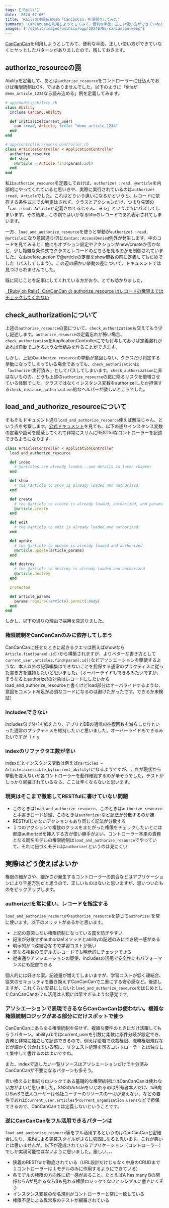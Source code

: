 ```yaml
---
tags: ['Rails']
date: '2024-07-06'
title: 'Railsの権限統制Gem「CanCanCan」を深堀りしてみた'
summary: 'CanCanCanを利用しようとしてみて、便利な半面、正しい使い方ができていなくヒヤッとしたパターンがありましたので、残しておきます。'
images: ['/static/images/umihico/ogp/20240706-cancancan.webp']
---
```


[CanCanCan](https://github.com/CanCanCommunity/cancancan)を利用しようとしてみて、便利な半面、正しい使い方ができていなくヒヤッとしたパターンがありましたので、残しておきます。

## authorize_resourceの罠

Abilityを定義して、あとは`authorize_resource`をコントローラーに仕込んでおけば権限統制はOK、ではありませんでした。以下のように「titleが`demo_article_1234`なら読み込める」例を定義してみます。

```ruby
# app/models/ability.rb
class Ability
  include CanCan::Ability

  def initialize(current_user)
    can :read, Article, title: "demo_article_1234"
  end
end

# app/controllers/users_controller.rb
class ArticlesController < ApplicationController
  authorize_resource
  def show
    @article = Article.find(param[:id])
  end
end
```

私は`authorize_resource`を定義しておけば、`authorize! :read, @article`を内部的にやってくれていると思いきや、実際に実行されているのは`authorize! :read, Article`でした。これはどういう違いになるかというと、レコードに依存する条件式までの判定はされず、クラスとアクションだけ、つまり先頭の「`can :read, Article`と定義されてるじゃん、ヨシ」というようにパスしてしまいます。その結果、この例ではいかなるtitleのレコードであれ表示されてしまいます。

一方、`load_and_authorize_resource`を使うと挙動が`authorize! :read, @article`になり意図通り(?)に`CanCan::AccessDenied`例外が発生します。中のコードを見てみると、他にもオプション設定やアクションがnew/createか否かなど、少し複雑な条件式でクラスとレコードのどちらを見るのかを制御されていました。なおbefore_actionで@articleの定義をshow関数の前に定義してもだめでした（パスしてしまう）。この辺の細かい挙動の差について、ドキュメントでは見つけられませんでした。

既に同じことを記事にしてくれている方がおり、とても助かりました。

[【Ruby on Rails】CanCanCan の authorize_resource はレコードの権限まではチェックしてくれない](https://qiita.com/layered-fuchi/items/689a5a32b42e0092f23f)

## check_authorizationについて

上述の`authorize_resource`の罠について、`check_authorization`も交えてもう少し記述します。`authorize_resource`の定義忘れが怖い場合、`check_authorization`をApplicationControllerにでも付与しておけば定義漏れがあれば自動でコケるような仕組みを作ることができます。

しかし、上記の`authorize_resource`の挙動が意図しない、クラスだけ判定する挙動になってしまっている場合であっても、`check_authorization`は「`authorize!`実行済み」としてパスしてしまいます。`check_authorization`に非はないものの、どうも上述の`authorize_resource`の罠に陥るリスクを倍増させている体験でした。クラスではなくインスタンス変数をauthorize!したか担保する`check_instance_authorization`的なヘルパーが欲しいところでした。

## load_and_authorize_resourceについて

そもそもドキュメント通り`load_and_authorize_resource`使えば解決じゃん、という点を考察します。[公式ドキュメント](https://github.com/CanCanCommunity/cancancan/blob/eab3019553dedf0ab2487e1aacd06bb16d89c703/docs/controller_helpers.md?plain=1#L93-L128)を見ても、以下の通りインスタンス変数の定義や認可を隠蔽してくれて非常にスリムにRESTfulなコントローラーを記述できるようになります。

```ruby
class ArticlesController < ApplicationController
  load_and_authorize_resource

  def index
    # @articles are already loaded...see details in later chapter
  end

  def show
    # the @article to show is already loaded and authorized
  end

  def create
    # the @article to create is already loaded, authorized, and params set from article_params
    @article.create
  end

  def edit
    # the @article to edit is already loaded and authorized
  end

  def update
    # the @article to update is already loaded and authorized
    @article.update(article_params)
  end

  def destroy
    # the @article to destroy is already loaded and authorized
    @article.destroy
  end

  protected

  def article_params
    params.require(:article).permit(:body)
  end
end
```

しかし、以下の通りの理由で採用を見送りました。

### 権限統制をCanCanCanのみに依存してしまう

CanCanCanに任せたときに起きるクエリは例えばshowなら`Article.find(param[:id])`から構築されますが、よりベターな書き方として`current_user.articles.find(param[:id])`などアソシエーションを駆使するような、本人以外の記事編集はできないことを担保する通常のプラクティスに従った書き方を維持したいと思いました。（オーバーライドもできるみたいですが、そうなるとauthorize!の対象はレコードにしたいからload_and_authorize_resourceと書くけどload部分はオーバライドするような、意図をコメント補足が必須なコードになるのは避けたかったです。できるか未検証）

### includesできない

includes句でN+1を抑えたり、アプリとDBの通信の往復回数を減らしたりといった通常のプラクティスを維持したいと思いました。オーバーライドもできるみたいですが（ｒｙ

### indexのリファクタ工数が辛い

indexだとインスタンス変数は例えば`@articles = Article.accessible_by(current_ability)`になるようですが、これが現状から挙動を変えないか各コントローラーを動作確認するのが辛そうでした。テストがしっかり網羅されているなら、ここは辛くならないと思います。

### 現実はそこまで徹底してRESTfulに書けていない問題

- このときは`load_and_authorize_resource`、このときは`authorize_resource`と手書きロード処理、このときは`authorize!`など記法が分散するのが嫌
- RESTfulじゃないアクションもあり同じく記法が分散する
- １つのアクションで複数のクラスをまたがった権限をチェックしたいとには都度authorize!を挿入する方が使い勝手がよい。コントローラー本来の責務となる同名モデルの権限統制は`load_and_authorize_resource`でやっていて、それに紐づくモデルは`authorize!`というのは見にくい

## 実際はどう使えばよいか

権限の細かさや、細かさが発生するコントローラーの割合などはアプリケーションにより千差万別だと思うので、正しいものはないと思いますが、思いついたものをピックアップします。

### authorize!を常に使い、レコードを指定する

`load_and_authorize_resource`や`authorize_resource`を禁じて`authorize!`を常に使います。以下のメリットがあるかと思います。

- 上記の意図しない権限統制になっている罠を防ぎやすい
- 記法が分散せずauthorize!メソッドとabilityの記述のみにでき統一感がある
- 明示的かつ疎結合なので学習コストが低い
- 異なる複数のモデルのレコードでも明示的にチェックできる
- 従来通りアソシエーションの駆使、includesの活用で安全性にもパフォーマンスにも配慮できる

個人的には好きな案。記述量が増えてしまいますが、学習コストが低く疎結合、従来のセキュリティを置き換えずCanCanCanで二重にする安心感など。後述しますが、これくらい安易にしないと`load_and_authorize_resource`をはじめとしたCanCanCanのフル活用は人類には早すぎるような感覚です。

### アソシエーションで表現できるならCanCanCanは使わない。複雑な権限統制ロジックがある部分にだけスポットで使う

CanCanCanにあらゆる権限統制を任せず、複雑な要件のときにだけ活躍してもらうパターン。ability.rbではcurrent_userを引数に柔軟に条件分岐が設定でき、責務と非常に独立して記述できるので、例えば役職で決裁権限、職務権限規程などが細かく分かれている際に、リクエスト処理を司るコントローラーとは独立して集中して書けるのはよいですね。

また、indexで返したい一覧リソースはアソシエーションだけで十分済みCanCanCanが不要になるパターンも多そう。

言い換えると単純なロジックである基礎的な権限統制にはCanCanCanは使わない方がよいと思いました。SNSのArticleをいじれるのは所有者本人だけ、toB向けSasSで法人ユーザーは他社ユーザーのリソースの一切が見えない、などの要件であれば`current_user.articles`や`current_organization.users`などで担保できるので、CanCanCanでは定義しないということです。

### 逆にCanCanCanをフル活用できるパターンは

`load_and_authorize_resource`等をフル活用するというのはCanCanCanと密結合になり、規約による実装スタイルがさらに強固になると思います。これが悪いとは思いませんが、以下が達成されているアプリケーション（コントローラー）でしか実現可能性はないように思いました。厳しい、、、

- 狭義のRESTfulが徹底されている（URL設計だけじゃなく中身のCRUDまで１コントローラーは１モデルのみに作用するようにできている）
- 各モデルの権限の方向性に統一感があること。たとえばA has many Bの関係ならAが見れるならBも見れる権限ロジックでないとシンプルに書きにくそう
- インスタンス変数の命名規則がコントローラーと常に一致している
- 権限不足による異常系のテストが網羅されている
